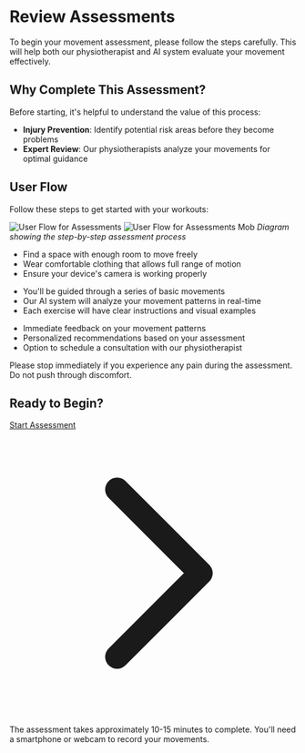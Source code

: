 
# Review Assessments

To begin your movement assessment, please follow the steps carefully. This will help both our physiotherapist and AI system evaluate your movement effectively.

## Why Complete This Assessment?

Before starting, it's helpful to understand the value of this process:

- **Injury Prevention**: Identify potential risk areas before they become problems
- **Expert Review**: Our physiotherapists analyze your movements for optimal guidance

## User Flow

Follow these steps to get started with your workouts:

![User Flow for Assessments](/img/Assessment2.webp)
![User Flow for Assessments Mob](/img/Assessment.webp)
*Diagram showing the step-by-step assessment process*

<Tabs>
  <TabItem value="preparation" label="Preparation" default>
    <ul>
      <li>Find a space with enough room to move freely</li>
      <li>Wear comfortable clothing that allows full range of motion</li>
      <li>Ensure your device's camera is working properly</li>
    </ul>
  </TabItem>
  <TabItem value="process" label="Assessment Process">
    <ul>
      <li>You'll be guided through a series of basic movements</li>
      <li>Our AI system will analyze your movement patterns in real-time</li>
      <li>Each exercise will have clear instructions and visual examples</li>
    </ul>
  </TabItem>
  <TabItem value="results" label="Results & Analysis">
    <ul>
      <li>Immediate feedback on your movement patterns</li>
      <li>Personalized recommendations based on your assessment</li>
      <li>Option to schedule a consultation with our physiotherapist</li>
    </ul>
  </TabItem>
</Tabs>

<Admonition type="caution" title="Important Safety Notice">
  Please stop immediately if you experience any pain during the assessment. Do not push through discomfort.
</Admonition>

## Ready to Begin?

<a href="https://assessments.elitefitforyou.com" target="_blank"
  class="inline-flex mb-4 items-center px-6 py-3 rounded-xl bg-green-100 shadow-md hover:shadow-lg transition-all duration-500">
  <span class="bg-gradient-to-r
                            from-red-500
                            via-orange-500
                            via-yellow-500
                            via-green-500
                            via-teal-500
                            via-blue-500
                            via-indigo-500
                            via-purple-500
                            via-pink-500
                            to-red-500
                            bg-[length:200%_200%] animate-gradient-x
                            text-transparent bg-clip-text font-semibold">
    Start Assessment
  </span>
  <svg xmlns="http://www.w3.org/2000/svg" class="w-5 h-5 ml-2 text-green-600 group-hover:text-green-700 transition-colors duration-500" fill="none" viewBox="0 0 24 24" stroke="currentColor">
    <path stroke-linecap="round" stroke-linejoin="round" stroke-width="2" d="M9 5l7 7-7 7" />
  </svg>
</a>

<Admonition type="tip" title="What to Expect">
  The assessment takes approximately 10-15 minutes to complete. You'll need a smartphone or webcam to record your movements.
</Admonition>